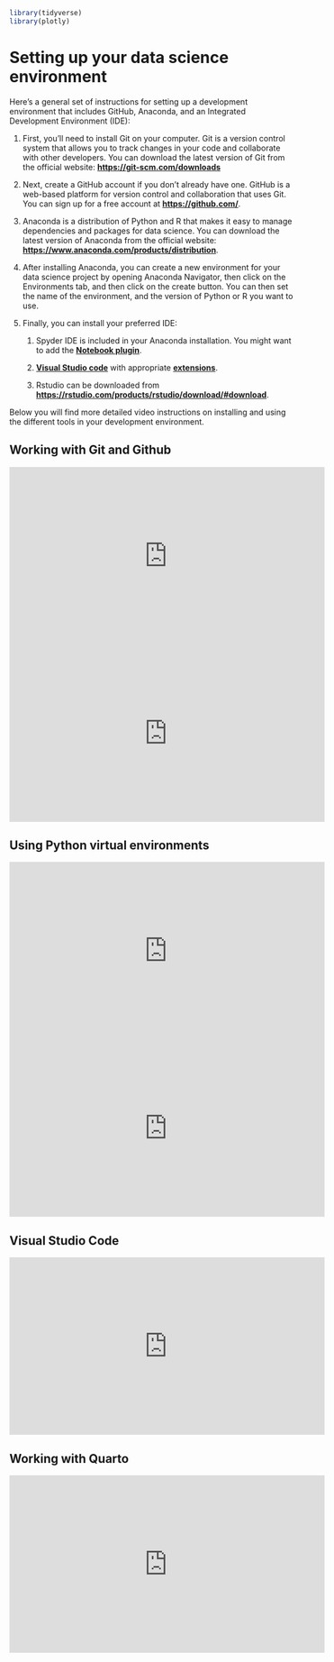 ```r
library(tidyverse)
library(plotly)
```

# Setting up your data science environment {#setup}

Here's a general set of instructions for setting up a development environment that includes GitHub, Anaconda, and an Integrated Development Environment (IDE):

1.  First, you'll need to install Git on your computer. Git is a version control system that allows you to track changes in your code and collaborate with other developers. You can download the latest version of Git from the official website: [**https://git-scm.com/downloads**](https://git-scm.com/downloads)

2.  Next, create a GitHub account if you don't already have one. GitHub is a web-based platform for version control and collaboration that uses Git. You can sign up for a free account at [**https://github.com/**](https://github.com/).

3.  Anaconda is a distribution of Python and R that makes it easy to manage dependencies and packages for data science. You can download the latest version of Anaconda from the official website: [**https://www.anaconda.com/products/distribution**](https://www.anaconda.com/products/distribution).

4.  After installing Anaconda, you can create a new environment for your data science project by opening Anaconda Navigator, then click on the Environments tab, and then click on the create button. You can then set the name of the environment, and the version of Python or R you want to use.

5.  Finally, you can install your preferred IDE:

    1.  Spyder IDE is included in your Anaconda installation. You might want to add the [**Notebook plugin**](https://docs.spyder-ide.org/current/plugins/notebook.html){target="_blank"}.

    2.  [**Visual Studio code**](https://code.visualstudio.com/){target="_blank"} with appropriate [**extensions**](https://github.com/microsoft/vscode-jupyter){target="_blank"}.

    3.  Rstudio can be downloaded from [**https://rstudio.com/products/rstudio/download/#download**](https://rstudio.com/products/rstudio/download/#download){target="_blank"}.

Below you will find more detailed video instructions on installing and using the different tools in your development environment.

## Working with Git and Github

<iframe width="560" height="315" src="https://www.youtube.com/embed/8Dd7KRpKeaE" title="YouTube video player" frameborder="0" allow="accelerometer; autoplay; clipboard-write; encrypted-media; gyroscope; picture-in-picture" allowfullscreen>

</iframe>

<iframe width="560" height="315" src="https://www.youtube.com/embed/TQN2ZFoGYmI" title="YouTube video player" frameborder="0" allow="accelerometer; autoplay; clipboard-write; encrypted-media; gyroscope; picture-in-picture" allowfullscreen>

</iframe>

## Using Python virtual environments

<iframe width="560" height="315" src="https://www.youtube.com/embed/K7rm_Q5XD8o" title="YouTube video player" frameborder="0" allow="accelerometer; autoplay; clipboard-write; encrypted-media; gyroscope; picture-in-picture" allowfullscreen>

</iframe>

<iframe width="560" height="315" src="https://www.youtube.com/embed/MUZtVEDKXsk" title="YouTube video player" frameborder="0" allow="accelerometer; autoplay; clipboard-write; encrypted-media; gyroscope; picture-in-picture" allowfullscreen></iframe>

## Visual Studio Code

<iframe width="560" height="315" src="https://www.youtube.com/embed/DA6ZAHBPF1U" title="YouTube video player" frameborder="0" allow="accelerometer; autoplay; clipboard-write; encrypted-media; gyroscope; picture-in-picture; web-share" allowfullscreen></iframe>

## Working with Quarto

<iframe width="560" height="315" src="https://www.youtube.com/embed/shVSmYna3GM" title="YouTube video player" frameborder="0" allow="accelerometer; autoplay; clipboard-write; encrypted-media; gyroscope; picture-in-picture" allowfullscreen></iframe>
